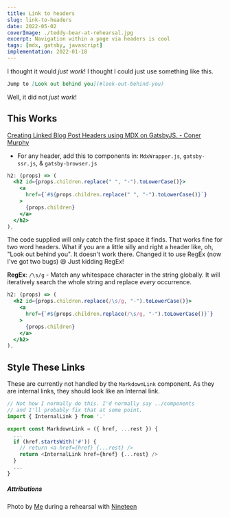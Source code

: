 ```yaml
---
title: Link to headers
slug: link-to-headers
date: 2022-05-02
coverImage: ./teddy-bear-at-rehearsal.jpg
excerpt: Navigation within a page via headers is cool
tags: [mdx, gatsby, javascript]
implementation: 2022-01-18
---
```


I thought it would _just work_! I thought I could just use something like this.

```markdown noLineNumbers
Jump to [Look out behind you](#look-out-behind-you)
```

Well, it did not _just work_!

## This Works

[Creating Linked Blog Post Headers using MDX on GatsbyJS. - Coner Murphy](https://conermurphy.com/blog/blog-post-linked-headers-mdx-gatsbyjs/)

- For any header, add this to components in: `MdxWrapper.js`, `gatsby-ssr.js`, & `gatsby-browser.js`

```jsx
h2: (props) => (
  <h2 id={props.children.replace(" ", "-").toLowerCase()}>
    <a
      href={`#${props.children.replace(" ", "-").toLowerCase()}`}
    >
      {props.children}
    </a>
  </h2>
),
```

<Warning>
  The code supplied will only catch the first space it finds. That works fine for two word
  headers. What if you are a little silly and right a header like, oh, "Look out behind
  you". It doesn't work there. Changed it to use RegEx (now I've got two bugs) 😆 Just
  kidding RegEx!
</Warning>

**RegEx**: `/\s/g` - Match any whitespace character in the string globally. It will iteratively
search the whole string and replace _every_ occurrence.

```jsx {2,4}
h2: (props) => (
  <h2 id={props.children.replace(/\s/g, "-").toLowerCase()}>
    <a
      href={`#${props.children.replace(/\s/g, "-").toLowerCase()}`}
    >
      {props.children}
    </a>
  </h2>
),
```

## Style These Links

These are currently not handled by the `MarkdownLink` component. As they are internal links, they should look like an Internal link.

```javascript
// Not how I normally do this. I'd normally say ../components
// and I'll probably fix that at some point.
import { InternalLink } from '.'

export const MarkdownLink = ({ href, ...rest }) {
  ...
  if (href.startsWith('#')) {
    // return <a href={href} {...rest} />
    return <InternalLink href={href} {...rest} />
  }
  ...
}
```

##### Attributions

Photo by [Me](https://koamar.com) during a rehearsal with [Nineteen](https://www.facebook.com/people/Nineteen/100065310347411/)
